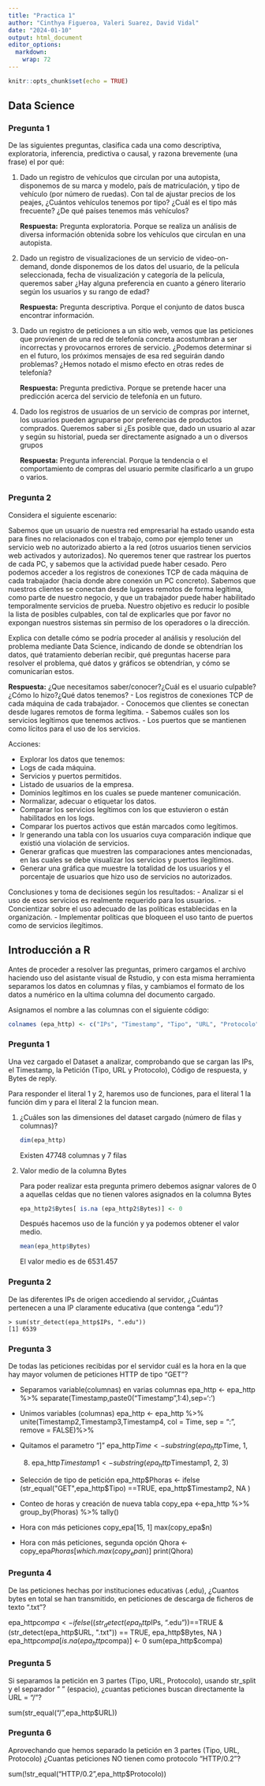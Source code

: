 ```yaml
---
title: "Practica 1"
author: "Cinthya Figueroa, Valeri Suarez, David Vidal"
date: "2024-01-10"
output: html_document
editor_options: 
  markdown: 
    wrap: 72
---
```


```r
knitr::opts_chunk$set(echo = TRUE)
```

## Data Science

### Pregunta 1

De las siguientes preguntas, clasifica cada una como descriptiva,
exploratoria, inferencia, predictiva o causal, y razona brevemente (una
frase) el por qué:

1.  Dado un registro de vehículos que circulan por una autopista,
    disponemos de su marca y modelo, país de matriculación, y tipo de
    vehículo (por número de ruedas). Con tal de ajustar precios de los
    peajes, ¿Cuántos vehículos tenemos por tipo? ¿Cuál es el tipo más
    frecuente? ¿De qué países tenemos más vehículos?

    **Respuesta:** Pregunta exploratoria. Porque se realiza un análisis
    de diversa información obtenida sobre los vehículos que circulan en
    una autopista.

2.  Dado un registro de visualizaciones de un servicio de
    video-on-demand, donde disponemos de los datos del usuario, de la
    película seleccionada, fecha de visualización y categoría de la
    película, queremos saber ¿Hay alguna preferencia en cuanto a género
    literario según los usuarios y su rango de edad?

    **Respuesta:** Pregunta descriptiva. Porque el conjunto de datos
    busca encontrar información.

3.  Dado un registro de peticiones a un sitio web, vemos que las
    peticiones que provienen de una red de telefonía concreta
    acostumbran a ser incorrectas y provocarnos errores de servicio.
    ¿Podemos determinar si en el futuro, los próximos mensajes de esa
    red seguirán dando problemas? ¿Hemos notado el mismo efecto en otras
    redes de telefonía?

    **Respuesta:** Pregunta predictiva. Porque se pretende hacer una
    predicción acerca del servicio de telefonía en un futuro.

4.  Dado los registros de usuarios de un servicio de compras por
    internet, los usuarios pueden agruparse por preferencias de
    productos comprados. Queremos saber si ¿Es posible que, dado un
    usuario al azar y según su historial, pueda ser directamente
    asignado a un o diversos grupos

    **Respuesta:** Pregunta inferencial. Porque la tendencia o el
    comportamiento de compras del usuario permite clasificarlo a un
    grupo o varios.

### Pregunta 2

Considera el siguiente escenario:

Sabemos que un usuario de nuestra red empresarial ha estado usando esta
para fines no relacionados con el trabajo, como por ejemplo tener un
servicio web no autorizado abierto a la red (otros usuarios tienen
servicios web activados y autorizados). No queremos tener que rastrear
los puertos de cada PC, y sabemos que la actividad puede haber cesado.
Pero podemos acceder a los registros de conexiones TCP de cada máquina
de cada trabajador (hacia donde abre conexión un PC concreto). Sabemos
que nuestros clientes se conectan desde lugares remotos de forma
legítima, como parte de nuestro negocio, y que un trabajador puede haber
habilitado temporalmente servicios de prueba. Nuestro objetivo es
reducir lo posible la lista de posibles culpables, con tal de
explicarles que por favor no expongan nuestros sistemas sin permiso de
los operadores o la dirección.

Explica con detalle cómo se podría proceder al análisis y resolución del
problema mediante Data Science, indicando de donde se obtendrían los
datos, qué tratamiento deberían recibir, qué preguntas hacerse para
resolver el problema, qué datos y gráficos se obtendrían, y cómo se
comunicarían estos.

**Respuesta:** ¿Que necesitamos saber/conocer?¿Cuál es el usuario
culpable?¿Cómo lo hizo?¿Qué datos tenemos? - Los registros de conexiones
TCP de cada máquina de cada trabajador. - Conocemos que clientes se
conectan desde lugares remotos de forma legítima. - Sabemos cuáles son
los servicios legítimos que tenemos activos. - Los puertos que se
mantienen como lícitos para el uso de los servicios.

Acciones:

-   Explorar los datos que tenemos:
-   Logs de cada máquina.
-   Servicios y puertos permitidos.
-   Listado de usuarios de la empresa.
-   Dominios legítimos en los cuales se puede mantener comunicación.
-   Normalizar, adecuar o etiquetar los datos.
-   Comparar los servicios legítimos con los que estuvieron o están
    habilitados en los logs.
-   Comparar los puertos activos que están marcados como legítimos.
-   Ir generando una tabla con los usuarios cuya comparación indique que
    existió una violación de servicios.
-   Generar graficas que muestren las comparaciones antes mencionadas,
    en las cuales se debe visualizar los servicios y puertos ilegítimos.
-   Generar una gráfica que muestre la totalidad de los usuarios y el
    porcentaje de usuarios que hizo uso de servicios no autorizados.

Conclusiones y toma de decisiones según los resultados: - Analizar si el
uso de esos servicios es realmente requerido para los usuarios. -
Concientizar sobre el uso adecuado de las políticas establecidas en la
organización. - Implementar políticas que bloqueen el uso tanto de
puertos como de servicios ilegítimos.

## Introducción a R

Antes de proceder a resolver las preguntas, primero cargamos el archivo
haciendo uso del asistante visual de Rstudio, y con esta misma
herramienta separamos los datos en columnas y filas, y cambiamos el
formato de los datos a numérico en la ultima columna del documento
cargado.

Asignamos el nombre a las columnas con el siguiente código:

``` r
colnames (epa_http) <- c("IPs", "Timestamp", "Tipo", "URL", "Protocolo", "Código de respuesta", "Bytes")
```

### Pregunta 1

Una vez cargado el Dataset a analizar, comprobando que se cargan las
IPs, el Timestamp, la Petición (Tipo, URL y Protocolo), Código de
respuesta, y Bytes de reply.

Para responder el literal 1 y 2, haremos uso de funciones, para el
literal 1 la función dim y para el literal 2 la funcion mean.

1.  ¿Cuáles son las dimensiones del dataset cargado (número de filas y
    columnas)?

    ``` r
    dim(epa_http)
    ```

    Existen 47748 columnas y 7 filas

2.  Valor medio de la columna Bytes

    Para poder realizar esta pregunta primero debemos asignar valores de
    0 a aquellas celdas que no tienen valores asignados en la columna
    Bytes

    ``` r
    epa_http2$Bytes[ is.na (epa_http2$Bytes)] <- 0
    ```

    Después hacemos uso de la función y ya podemos obtener el valor
    medio.

    ``` r
    mean(epa_http$Bytes)
    ```

    El valor medio es de 6531.457

### Pregunta 2

De las diferentes IPs de origen accediendo al servidor, ¿Cuántas
pertenecen a una IP claramente educativa (que contenga ".edu")?

```         
> sum(str_detect(epa_http$IPs, ".edu"))
[1] 6539
```

### Pregunta 3

De todas las peticiones recibidas por el servidor cuál es la hora en la
que hay mayor volumen de peticiones HTTP de tipo "GET"?

-   Separamos variable(columnas) en varias columnas epa_http \<-
    epa_http %\>% separate(Timestamp,paste0("Timestamp",1:4),sep=':')

-   Unimos variables (columnas) epa_http \<- epa_http %\>%
    unite(Timestamp2,Timestamp3,Timestamp4, col = Time, sep = ":",
    remove = FALSE)%\>%

-   Quitamos el parametro "]" epa_http$Time<-substring(epa_http$Time, 1,

    8)  epa_http$Timestamp1<-substring(epa_http$Timestamp1, 2, 3)

-   Selección de tipo de petición
    epa_http$Phoras <- ifelse (str_equal("GET",epa_http$Tipo) ==TRUE,
    epa_http\$Timestamp2, NA )

-   Conteo de horas y creación de nueva tabla copy_epa \<-epa_http %\>%
    group_by(Phoras) %\>% tally()

-   Hora con más peticiones copy_epa[15, 1] max(copy_epa\$n)

-   Hora con más peticiones, segunda opción Qhora \<-
    copy_epa$Phoras[which.max(copy_epa$n)] print(Qhora)

### Pregunta 4

De las peticiones hechas por instituciones educativas (.edu), ¿Cuantos
bytes en total se han transmitido, en peticiones de descarga de ficheros
de texto ".txt"?

epa_http$compa <- ifelse( (str_detect(epa_http$IPs, ".edu"))==TRUE &
(str_detect(epa_http$URL, ".txt")) == TRUE, epa_http$Bytes, NA )
epa_http$compa[is.na(epa_http$compa)] \<- 0 sum(epa_http\$compa)

### Pregunta 5

Si separamos la petición en 3 partes (Tipo, URL, Protocolo), usando
str_split y el separador " " (espacio), ¿cuantas peticiones buscan
directamente la URL = "/"?

sum(str_equal("/",epa_http\$URL))

### Pregunta 6

Aprovechando que hemos separado la petición en 3 partes (Tipo, URL,
Protocolo) ¿Cuantas peticiones NO tienen como protocolo "HTTP/0.2"?

sum(!str_equal("HTTP/0.2",epa_http\$Protocolo))
